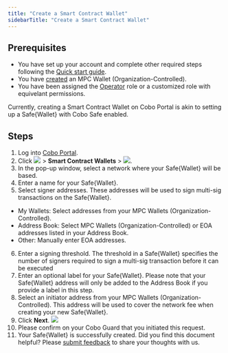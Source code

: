 ```yaml
---
title: "Create a Smart Contract Wallet"
sidebarTitle: "Create a Smart Contract Wallet"
---
```


## Prerequisites

- You have set up your account and complete other required steps following the [Quick start guide](/en/portal/quick-start-guide).
- You have [created](/en/portal/mpc-wallets/ocw/set-up) an MPC Wallet (Organization-Controlled).
- You have been assigned the [Operator](/en/portal/organization/roles-and-permissions) role or a customized role with equivelant permissions.

<Note>Currently, creating a Smart Contract Wallet on Cobo Portal is akin to setting up a Safe&#123;Wallet&#125; with Cobo Safe enabled.</Note>

## Steps

1. Log into [Cobo Portal](https://portal.cobo.com/login).
2. Click <img src="/en/images/smart-contract-wallet/button_wallet.svg" className="icon"></img> > **Smart Contract Wallets** > <img src="/en/images/smart-contract-wallet/button_create.svg" className="icon"></img>.
3. In the pop-up window, select a network where your Safe&#123;Wallet&#125; will be based.
4. Enter a name for your Safe&#123;Wallet&#125;.
5. Select signer addresses. These addresses will be used to sign multi-sig transactions on the Safe&#123;Wallet&#125;.
- My Wallets: Select addresses from your MPC Wallets (Organization-Controlled).
- Address Book: Select MPC Wallets (Organization-Controlled) or EOA addresses listed in your Address Book.
- Other: Manually enter EOA addresses.
6. Enter a signing threshold. The threshold in a Safe&#123;Wallet&#125; specifies the number of signers required to sign a multi-sig transaction before it can be executed
7. Enter an optional label for your Safe&#123;Wallet&#125;. Please note that your Safe&#123;Wallet&#125; address will only be added to the Address Book if you provide a label in this step.
8. Select an initiator address from your MPC Wallets (Organization-Controlled). This address will be used to cover the network fee when creating your new Safe&#123;Wallet&#125;.
9. Click **Next**.
<img src="/en/images/smart-contract-wallet/1.png" className="screenshot_modal"></img>
10. Please confirm on your Cobo Guard that you initiated this request.
11. Your Safe&#123;Wallet&#125; is successfully created.
<Tip>Did you find this document helpful? Please [submit feedback](https://forms.zohopublic.com/cobo/form/DocumentFeedbackForm/formperma/QvLOhxJv1_JMsJ-1dleZ8Itb_7rzN-LtgvsDdxosoVI) to share your thoughts with us.</Tip>